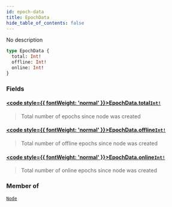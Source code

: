 ```yaml
---
id: epoch-data
title: EpochData
hide_table_of_contents: false
---
```








No description

```graphql
type EpochData {
  total: Int!
  offline: Int!
  online: Int!
}
```


### Fields

#### [<code style={{ fontWeight: 'normal' }}>EpochData.<b>total</b></code>](#)<Bullet />[`Int!`](/docs/testnet/graphql/scalars/int) <Badge class="secondary" text="non-null"/> <Badge class="secondary" text="scalar"/>
> Total number of epochs since node was created
> 

#### [<code style={{ fontWeight: 'normal' }}>EpochData.<b>offline</b></code>](#)<Bullet />[`Int!`](/docs/testnet/graphql/scalars/int) <Badge class="secondary" text="non-null"/> <Badge class="secondary" text="scalar"/>
> Total number of offline epochs since node was created
> 

#### [<code style={{ fontWeight: 'normal' }}>EpochData.<b>online</b></code>](#)<Bullet />[`Int!`](/docs/testnet/graphql/scalars/int) <Badge class="secondary" text="non-null"/> <Badge class="secondary" text="scalar"/>
> Total number of online epochs since node was created
> 



### Member of

[`Node`](/docs/testnet/graphql/objects/node)  <Badge class="secondary" text="object"/>



